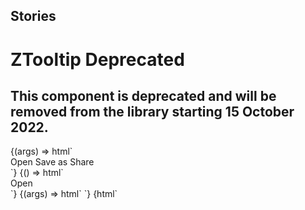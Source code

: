 
## Stories

<Meta title="ZTooltip-deprecated" component="z-tooltip-deprecated" />

# ZTooltip Deprecated
## This component is deprecated and will be removed from the library starting 15 October 2022.

<Preview>
  <Story name="buttons">
    {(args) => html`
      <div class="tooltip-container">
        <z-tooltip-deprecated
          type="${radios("type", PopoverPositions, "top")}"
          open="${boolean("open", true)}"
          bind-to="#icon"
        >
          <div class="container">
            <z-button-deprecated>Open</z-button-deprecated>
            <z-button-deprecated>Save as</z-button-deprecated>
            <z-button-deprecated>Share</z-button-deprecated>
          </div>
        </z-tooltip-deprecated>
        <z-icon id="icon" name="plus-square-filled"></z-icon>
      </div>
    `}
  </Story>
</Preview>

<Preview>
  <Story name="Bound to an element">
    {() => html`
      <div class="tooltip-container">
        <z-tooltip-deprecated
          class="dark"
          bind-to="#icon"
          type="${radios("type", PopoverPositions, "bottom")}"
          open="${boolean("open", true)}"
        >
          <span>Open</span>
        </z-tooltip-deprecated>
        <z-icon id="icon" name="informationsource"></z-icon>
      </div>
    `}
  </Story>
</Preview>

<Preview>
  <Story name="legacy">
    {(args) => html` <z-tooltip-deprecated
      content="${text("content", "Aggiungi libro")}"
      type="${radios("type", PopoverPositions, "top")}"
    ></z-tooltip-deprecated>`}
  </Story>
</Preview>

<Preview>
  <Story name="legacy dark mode">
    {html`
      <z-tooltip-deprecated
        class="dark"
        content="${text("content", "Aggiungi libro")}"
        type="${ra-deprecated>
    `}
  </Story>
</Preview>

<Props of="z-tooltip-deprecated" />
